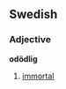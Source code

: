 ==Swedish==
{{sv-adj-un|odödlig|odödligt|odödlige|odödliga}}
===Adjective===
'''odödlig'''
#[[immortal]]